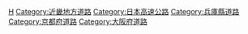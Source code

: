 {{Catnav|頁面分類|地理|各國地理|日本地理|日本道路}}
{{Catnav|頁面分類|人类社会|城市|街道|日本道路}}
{{Catnav|頁面分類|...|日本|日本交通|日本道路|日本高速道路}}

{{catmore}}

[[Category:都市高速道路|H]]
[[Category:近畿地方道路|Category:近畿地方道路]]
[[Category:日本高速公路|Category:日本高速公路]]
[[Category:兵庫縣道路|Category:兵庫縣道路]]
[[Category:京都府道路|Category:京都府道路]]
[[Category:大阪府道路|Category:大阪府道路]]